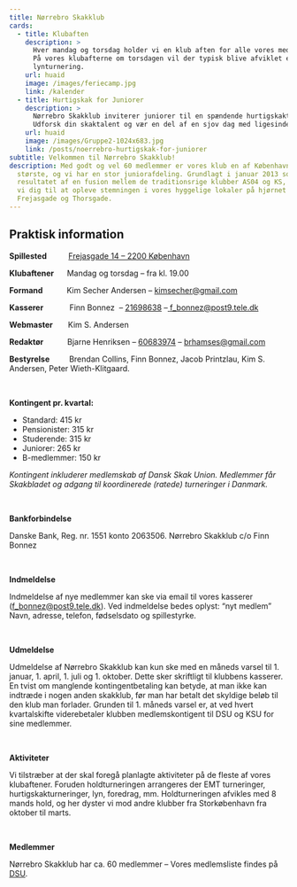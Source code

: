 ```yaml
---
title: Nørrebro Skakklub
cards:
  - title: Klubaften
    description: >
      Hver mandag og torsdag holder vi en klub aften for alle vores medlemmer.
      På vores klubafterne om torsdagen vil der typisk blive afviklet en uformel
      lynturnering.
    url: huaid
    image: /images/feriecamp.jpg
    link: /kalender
  - title: Hurtigskak for Juniorer
    description: >
      Nørrebro Skakklub inviterer juniorer til en spændende hurtigskakturnering!
      Udforsk din skaktalent og vær en del af en sjov dag med ligesindede.
    url: huaid
    image: /images/Gruppe2-1024x683.jpg
    link: /posts/noerrebro-hurtigskak-for-juniorer
subtitle: Velkommen til Nørrebro Skakklub!
description: Med godt og vel 60 medlemmer er vores klub en af Københavns
  største, og vi har en stor juniorafdeling. Grundlagt i januar 2013 som
  resultatet af en fusion mellem de traditionsrige klubber AS04 og KS, inviterer
  vi dig til at opleve stemningen i vores hyggelige lokaler på hjørnet af
  Frejasgade og Thorsgade.
---
```

## Praktisk information

**Spillested**          [Frejasgade 14 – 2200 København](https://www.google.dk/maps/@55.698854,12.551246,3a,75y,82.67h,67.37t/data=!3m6!1e1!3m4!1sJJWc-LF_iYoyk5rbiVd9xw!2e0!7i13312!8i6656!6m1!1e1)

**Klubaftener**      Mandag og torsdag – fra kl. 19.00

**Formand**            Kim Secher Andersen – [kimsecher@gmail.com](mailto:kimsecher@gmail.com)

**Kasserer**               Finn Bonnez  – [21698638](tel:+4521698638) –[ f_bonnez@post9.tele.dk](mailto:f_bonnez@post9.tele.dk)

**Webmaster**       Kim S. Andersen

**Redaktør**           Bjarne Henriksen – [60683974](tel:+4560683974) – [brhamses@gmail.com](mailto:brhamses@gmail.com)

**Bestyrelse**            Brendan Collins, Finn Bonnez, Jacob Printzlau, Kim S. Andersen, Peter Wieth-Klitgaard.

<br/>

**Kontingent pr. kvartal:**

- Standard: 415 kr
- Pensionister: 315 kr
- Studerende: 315 kr
- Juniorer: 265 kr
- B-medlemmer: 150 kr

_Kontingent inkluderer medlemskab af Dansk Skak Union. Medlemmer får Skakbladet og adgang til koordinerede (ratede) turneringer i Danmark._

<br/>

**Bankforbindelse**

Danske Bank, Reg. nr. 1551 konto 2063506. Nørrebro Skakklub c/o Finn Bonnez

<br/>

**Indmeldelse**

Indmeldelse af nye medlemmer kan ske via email til vores kasserer ([f_bonnez@post9.tele.dk](mailto:f_bonnez@post9.tele.dk)). Ved indmeldelse bedes oplyst: “nyt medlem” Navn, adresse, telefon, fødselsdato og spillestyrke.

<br/>

**Udmeldelse**

Udmeldelse af Nørrebro Skakklub kan kun ske med en måneds varsel til 1. januar, 1. april, 1. juli og 1. oktober. Dette sker skriftligt til klubbens kasserer. En tvist om manglende kontingentbetaling kan betyde, at man ikke kan indtræde i nogen anden skakklub, før man har betalt det skyldige beløb til den klub man forlader. Grunden til 1. måneds varsel er, at ved hvert kvartalskifte viderebetaler klubben medlemskontigent til DSU og KSU for sine medlemmer.

<br/>

**Aktiviteter**

Vi tilstræber at der skal foregå planlagte aktiviteter på de fleste af vores klubaftener. Foruden holdturneringen arrangeres der EMT turneringer, hurtigskakturneringer, lyn, foredrag, mm. Holdturneringen afvikles med 8 mands hold, og her dyster vi mod andre klubber fra Storkøbenhavn fra oktober til marts.

<br/>

**Medlemmer**

Nørrebro Skakklub har ca. 60 medlemmer – Vores medlemsliste findes på [DSU](https://turnering.skak.dk/ClubAndMembers/ClubDetails/201).
